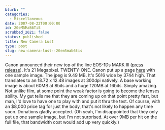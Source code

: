 ```yaml
---
blurb: ""
categories:
  - Miscellaneous
date: 2007-08-22T00:00:00
id: 20eM5MaB6TiS
scrubbed_2021: false
status: published
title: New Camera Lust
type: post
slug: new-camera-lust--20em5mab6tis
---
```


Canon announced their new top of the line EOS-1Ds MARK III
([press release](http://www.usa.canon.com/html/templatedata/pressrelease/20070820_1dsmk3.html)).
It's 21 Megapixel. TWENTY-ONE. Canon put up a page
[here](http://web.canon.jp/imaging/eosd/eos1dsm3/eos1dsm3_sample-e.html)
with one sample image. The jpeg is 9.49 MB. It's 5616 wide by 3744
high. That translates to an 18.72 x 12.48 images at 300dpi
natively. A base working image is about 60MB at 8bits and a huge
120MB at 16bits. Simply amazing. Not unlike film, at some point the
weak factor is going to become the lenses ability. My gut tells me
that they are coming up on that point pretty fast, but man, I'd
love to have one to play with and put it thru the test. Of course,
with an $8,000 price tag for just the body, that's not likely to
happen any time soon. Donations gladly accepted. (Oh yeah, I'm
disappointed that they only put up one sample image, but I'm not
surprised. At over 9MB per hit on the full file, that bandwidth
cost would add up very quickly.)